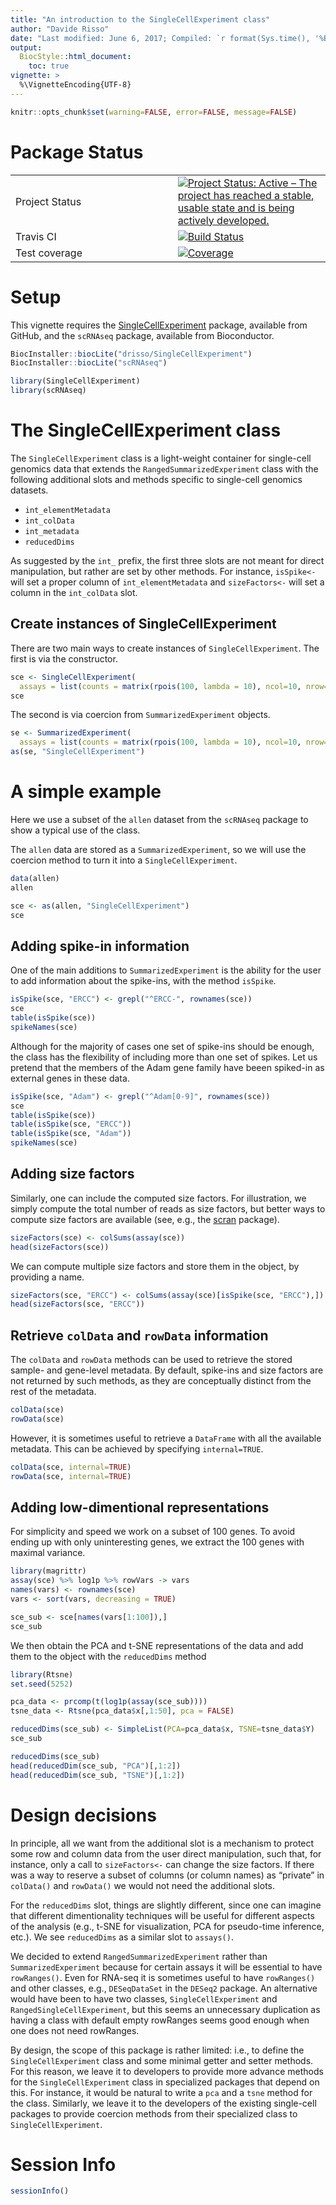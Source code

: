 ```yaml
---
title: "An introduction to the SingleCellExperiment class"
author: "Davide Risso"
date: "Last modified: June 6, 2017; Compiled: `r format(Sys.time(), '%B %d, %Y')`"
output:
  BiocStyle::html_document:
    toc: true
vignette: >
  %\VignetteEncoding{UTF-8}
---
```


<!--
%\VignetteEngine{knitr::rmarkdown}
%\VignetteIndexEntry{SingleCellExperiment Vignette}
-->

```r
knitr::opts_chunk$set(warning=FALSE, error=FALSE, message=FALSE)
```

# Package Status

|                |               |
| -------------- | ------------- |
| Project Status | [![Project Status: Active – The project has reached a stable, usable state and is being actively developed.](http://www.repostatus.org/badges/latest/active.svg)](http://www.repostatus.org/#active) |
| Travis CI      | [![Build Status](https://travis-ci.org/drisso/SingleCellExperiment.svg?branch=master)](https://travis-ci.org/drisso/SingleCellExperiment) |
| Test coverage  | [![Coverage](https://codecov.io/gh/drisso/SingleCellExperiment/branch/master/graph/badge.svg)](https://codecov.io/gh/drisso/SingleCellExperiment) |

# Setup

This vignette requires the [SingleCellExperiment](https://github.com/drisso/SingleCellExperiment) package,
available from GitHub, and the `scRNAseq` package, available from Bioconductor.

```r
BiocInstaller::biocLite("drisso/SingleCellExperiment")
BiocInstaller::biocLite("scRNAseq")
```

```r
library(SingleCellExperiment)
library(scRNAseq)
```

# The SingleCellExperiment class

The `SingleCellExperiment` class is a light-weight container for single-cell 
genomics data that extends the `RangedSummarizedExperiment` class with the following
additional slots and methods specific to single-cell genomics datasets.

* `int_elementMetadata` 
* `int_colData`
* `int_metadata`
* `reducedDims`

As suggested by the `int_` prefix, the first three slots are not meant for direct
manipulation, but rather are set by other methods. For instance, `isSpike<-` will
set a proper column of `int_elementMetadata` and `sizeFactors<-` will set a 
column in the `int_colData` slot.

## Create instances of SingleCellExperiment

There are two main ways to create instances of `SingleCellExperiment`. The first
is via the constructor.

```r
sce <- SingleCellExperiment(
  assays = list(counts = matrix(rpois(100, lambda = 10), ncol=10, nrow=10)))
sce
```

The second is via coercion from `SummarizedExperiment` objects.

```r
se <- SummarizedExperiment(
  assays = list(counts = matrix(rpois(100, lambda = 10), ncol=10, nrow=10)))
as(se, "SingleCellExperiment")
```

# A simple example

Here we use a subset of the `allen` dataset from the `scRNAseq` package to
show a typical use of the class.

The `allen` data are stored as a `SummarizedExperiment`, so we will use the
coercion method to turn it into a `SingleCellExperiment`.

```r
data(allen)
allen

sce <- as(allen, "SingleCellExperiment")
sce
```

## Adding spike-in information

One of the main additions to `SummarizedExperiment` is the ability for the user
to add information about the spike-ins, with the method `isSpike`.

```r
isSpike(sce, "ERCC") <- grepl("^ERCC-", rownames(sce))
sce
table(isSpike(sce))
spikeNames(sce)
```

Although for the majority of cases one set of spike-ins should be enough, the
class has the flexibility of including more than one set of spikes.
Let us pretend that the members of the Adam gene family have beeen spiked-in as
external genes in these data.

```r
isSpike(sce, "Adam") <- grepl("^Adam[0-9]", rownames(sce))
sce
table(isSpike(sce))
table(isSpike(sce, "ERCC"))
table(isSpike(sce, "Adam"))
spikeNames(sce)
```

## Adding size factors

Similarly, one can include the computed size factors. For illustration, we simply
compute the total number of reads as size factors, but better ways to compute 
size factors are available (see, e.g., the [scran](https://www.bioconductor.org/packages/scran) package).

```r
sizeFactors(sce) <- colSums(assay(sce))
head(sizeFactors(sce))
```

We can compute multiple size factors and store them in the object, by providing
a name.

```r
sizeFactors(sce, "ERCC") <- colSums(assay(sce)[isSpike(sce, "ERCC"),])
head(sizeFactors(sce, "ERCC"))
```

## Retrieve `colData` and `rowData` information

The `colData` and `rowData` methods can be used to retrieve the stored sample-
and gene-level metadata. By default, spike-ins and size factors are not returned
by such methods, as they are conceptually distinct from the rest of the metadata.

```r
colData(sce)
rowData(sce)
```

However, it is sometimes useful to retrieve a `DataFrame` with all the available
metadata. This can be achieved by specifying `internal=TRUE`.

```r
colData(sce, internal=TRUE)
rowData(sce, internal=TRUE)
```

## Adding low-dimentional representations

For simplicity and speed we work on a subset of 100 genes. To avoid
ending up with only uninteresting genes, we extract the 100 genes with maximal 
variance.

```r
library(magrittr)
assay(sce) %>% log1p %>% rowVars -> vars
names(vars) <- rownames(sce)
vars <- sort(vars, decreasing = TRUE)

sce_sub <- sce[names(vars[1:100]),]
sce_sub
```

We then obtain the PCA and t-SNE representations of the data and add them to the
object with the `reducedDims` method

```r
library(Rtsne)
set.seed(5252)

pca_data <- prcomp(t(log1p(assay(sce_sub))))
tsne_data <- Rtsne(pca_data$x[,1:50], pca = FALSE)

reducedDims(sce_sub) <- SimpleList(PCA=pca_data$x, TSNE=tsne_data$Y)
sce_sub

reducedDims(sce_sub)
head(reducedDim(sce_sub, "PCA")[,1:2])
head(reducedDim(sce_sub, "TSNE")[,1:2])
```

# Design decisions

In principle, all we want from the additional slot is a mechanism to protect
some row and column data from the user direct manipulation, such that, for
instance, only a call to `sizeFactors<-` can change the size factors.
If there was a way to reserve a subset of columns (or column names) as "private"
in `colData()` and `rowData()` we would not need the additional slots.

For the `reducedDims` slot, things are slightly different, since one can imagine
that different dimentionality techniques will be useful for different aspects
of the analysis (e.g., t-SNE for visualization, PCA for pseudo-time inference,
etc.). We see `reducedDims` as a similar slot to `assays()`.

We decided to extend `RangedSummarizedExperiment` rather than `SummarizedExperiment`
because for certain assays it will be essential to have `rowRanges()`. Even for
RNA-seq it is sometimes useful to have `rowRanges()` and other classes, e.g.,
`DESeqDataSet` in the `DESeq2` package.
An alternative would have been to have two classes, `SingleCellExperiment` and
`RangedSingleCellExperiment`, but this seems an unnecessary duplication as
having a class with default empty rowRanges seems good enough when one does not
need rowRanges.

By design, the scope of this package is rather limited: i.e., to define the
`SingleCellExperiment` class and some minimal getter and setter methods.
For this reason, we leave it to developers to provide more advance methods for
the `SingleCellExperiment` class in specialized packages that depend on this.
For instance, it would be natural to write a `pca` and a `tsne` method for the 
class. Similarly, we leave it to the developers of the existing single-cell
packages to provide coercion methods from their specialized class to 
`SingleCellExperiment`.

# Session Info

```r
sessionInfo()
```
